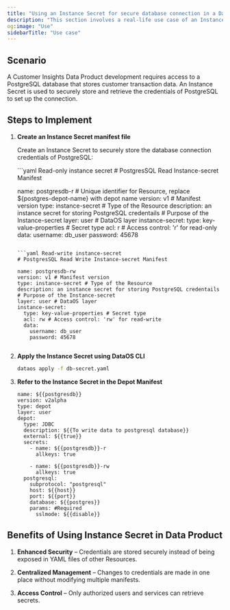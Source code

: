 ```yaml
---
title: "Using an Instance Secret for secure database connection in a Data Product"
description: "This section involves a real-life use case of an Instance Secret."
og:image: "Use"
sidebarTitle: "Use case"
---
```


## **Scenario**

A Customer Insights Data Product development requires access to a PostgreSQL database that stores customer transaction data. An Instance Secret is used to securely store and retrieve the credentials of PostgreSQL to set up the connection.

## **Steps to Implement**

1. **Create an Instance Secret manifest file**

   Create an Instance Secret to securely store the database connection credentials of PostgreSQL:

   <CodeGroup>
     ```yaml Read-only instance secret
     # PostgresSQL Read Instance-secret Manifest

     name: postgresdb-r # Unique identifier for Resource, replace ${postgres-depot-name} with depot name
     version: v1 # Manifest version
     type: instance-secret # Type of the Resource
     description: an instance secret for storing PostgreSQL credentails # Purpose of the Instance-secret
     layer: user # DataOS layer
     instance-secret:
       type: key-value-properties # Secret type
       acl: r # Access control: 'r' for read-only
       data:
         username: db_user
         password: 45678
     ```

     ```yaml Read-write instance-secret
     # PostgresSQL Read Write Instance-secret Manifest

     name: postgresdb-rw 
     version: v1 # Manifest version
     type: instance-secret # Type of the Resource
     description: an instance secret for storing PostgreSQL credentails # Purpose of the Instance-secret
     layer: user # DataOS layer
     instance-secret:
       type: key-value-properties # Secret type
       acl: rw # Access control: 'rw' for read-write
       data:
         username: db_user
         password: 45678
      
     ```
   </CodeGroup>

3. **Apply the Instance Secret using DataOS CLI**

   ```bash
   dataos apply -f db-secret.yaml
   ```

5. **Refer to the Instance Secret in the Depot Manifest**

   ```
   name: ${{postgresdb}}
   version: v2alpha
   type: depot
   layer: user
   depot:
     type: JDBC                  
     description: ${{To write data to postgresql database}}
     external: ${{true}}
     secrets:
       - name: ${{postgresdb}}-r
         allkeys: true

       - name: ${{postgresdb}}-rw
         allkeys: true
     postgresql:                        
       subprotocol: "postgresql"
       host: ${{host}}
       port: ${{port}}
       database: ${{postgres}}
       params: #Required 
         sslmode: ${{disable}}

   ```

## **Benefits of Using Instance Secret in Data Product**

1. **Enhanced Security** – Credentials are stored securely instead of being exposed in YAML files of other Resources.

2. **Centralized Management** – Changes to credentials are made in one place without modifying multiple manifests.

3. **Access Control** – Only authorized users and services can retrieve secrets.